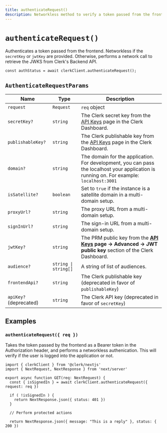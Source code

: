 ```yaml
---
title: authenticateRequest()
description: Networkless method to verify a token passed from the frontend.
---
```


# `authenticateRequest()`

Authenticates a token passed from the frontend. Networkless if the `secretKey` or `jwtKey` are provided. Otherwise, performs a network call to retrieve the JWKS from Clerk's Backend API.

```tsx
const authStatus = await clerkClient.authenticateRequest();
```

## `AuthenticateRequestParams`

| Name | Type | Description |
| --- | --- | --- |
| `request` | `Request` | `req` object |
| `secretKey?` | `string` | The Clerk secret key from the [API Keys](https://dashboard.clerk.com/last-active?path=api-keys) page in the Clerk Dashboard.  |
| `publishableKey?` | `string` | The Clerk publishable key from the [API Keys](https://dashboard.clerk.com/last-active?path=api-keys) page in the Clerk Dashboard. |
| `domain?` | `string` | The domain for the application. For development, you can pass the localhost your application is running on. For example: `localhost:3001` |
| `isSatellite?` | `boolean` | Set to `true` if the instance is a satellite domain in a multi-domain setup. |
| `proxyUrl?` | `string` | The proxy URL from a multi-domain setup. |
| `signInUrl?` | `string` | The sign-in URL from a multi-domain setup. |  
| `jwtKey?` | `string` | The PRM public key from the **[API Keys](https://dashboard.clerk.com/last-active?path=api-keys) page -> Advanced -> JWT public key** section of the Clerk Dashboard.  |
| `audience?` | `string \| string[]` | A string of list of audiences. |
| `frontendApi?` | `string` | The Clerk publishable key (deprecated in favor of `publishableKey`) | 
| `apiKey?` (deprecated) | `string` | The Clerk API key (deprecated in favor of `secretKey`) |

## Examples

### `authenticateRequest({ req })`

Takes the token passed by the frontend as a Bearer token in the Authorization header, and performs a networkless authenication. This will verify if the user is logged into the application or not.


```tsx
import { clerkClient } from '@clerk/nextjs'
import { NextRequest, NextResponse } from 'next/server'

export async function GET(req: NextRequest) {
  const { isSignedIn } = await clerkClient.authenticateRequest({ request: req })

  if ( !isSignedIn ) {
    return NextResponse.json({ status: 401 })
  }
  
  // Perform protected actions

  return NextResponse.json({ message: "This is a reply" }, status: { 200 })
```




